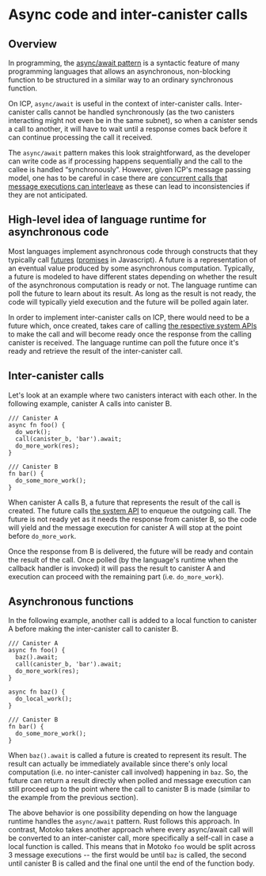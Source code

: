 # Async code and inter-canister calls

## Overview

In programming, the [async/await pattern](https://en.wikipedia.org/wiki/Async/await) is a syntactic feature of many programming languages that allows an asynchronous, non-blocking function
to be structured in a similar way to an ordinary synchronous function.


On ICP, `async/await` is useful in the context of inter-canister calls. Inter-canister calls cannot be handled synchronously (as the two canisters
interacting might not even be in the same subnet), so when a canister sends a call to another, it will have to wait until a response comes back
before it can continue processing the call it received.


The `async/await` pattern makes this look straightforward, as the developer can write code as if processing happens sequentially and the call to
the callee is handled “synchronously”. However, given ICP's message passing model, one has to be careful in case there are [concurrent calls that
message executions can interleave](https://internetcomputer.org/docs/current/references/message-execution-properties/) as these can lead to inconsistencies if they are not anticipated.

## High-level idea of language runtime for asynchronous code


Most languages implement asynchronous code through constructs that they typically call [futures](https://docs.rs/futures/latest/futures/)
([promises](https://developer.mozilla.org/en-US/docs/Web/JavaScript/Reference/Global_Objects/Promise) in Javascript). A future is a representation
of an eventual value produced by some asynchronous computation. Typically, a future is modeled to have different states depending on whether the
result of the asynchronous computation is ready or not. The language runtime can poll the future to learn about its result. As long as the result
is not ready, the code will typically yield execution and the future will be polled again later.


In order to implement inter-canister calls on ICP, there would need to be a future which, once created, takes care of calling
[the respective system APIs](https://internetcomputer.org/docs/current/references/ic-interface-spec#system-api-call) to make the call and will
become ready once the response from the calling canister is received. The language runtime can poll the future once it's ready and retrieve the
result of the inter-canister call.


## Inter-canister calls


Let's look at an example where two canisters interact with each other. In the following example, canister A calls into canister B.


```
/// Canister A
async fn foo() {
  do_work();
  call(canister_b, 'bar').await;
  do_more_work(res);
}

/// Canister B
fn bar() {
  do_some_more_work();
}
```


When canister A calls B, a future that represents the result of the call is created. The future calls [the system API](https://internetcomputer.org/docs/current/references/ic-interface-spec#system-api-call)
to enqueue the outgoing call. The future is not ready yet as it needs the response from canister B, so the code will yield and the message
execution for canister A will stop at the point before `do_more_work`.


Once the response from B is delivered, the future will be ready and contain the result of the call. Once polled (by the language's runtime when
the callback handler is invoked) it will pass the result to canister A and execution can proceed with the remaining part (i.e. `do_more_work`).


## Asynchronous functions


In the following example, another call is added to a local function to canister A before making the inter-canister call to canister B.


```
/// Canister A
async fn foo() {
  baz().await;
  call(canister_b, 'bar').await;
  do_more_work(res);
}

async fn baz() {
  do_local_work();
}

/// Canister B
fn bar() {
  do_some_more_work();
}
```


When `baz().await` is called a future is created to represent its result. The result can actually be immediately available since there's only
local computation (i.e. no inter-canister call involved) happening in `baz`. So, the future can return a result directly when polled and message
execution can still proceed up to the point where the call to canister B is made (similar to the example from the previous section).

The above behavior is one possibility depending on how the language runtime handles the `async/await` pattern. Rust follows this approach.
In contrast, Motoko takes another approach where every async/await call will be converted to an inter-canister call, more specifically a self-call
in case a local function is called. This means that in Motoko `foo` would be split across 3 message executions -- the first would be until `baz` is
called, the second until canister B is called and the final one until the end of the function body.
